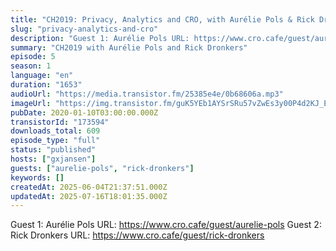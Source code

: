 ```yaml
---
title: "CH2019: Privacy, Analytics and CRO, with Aurélie Pols & Rick Dronkers"
slug: "privacy-analytics-and-cro"
description: "Guest 1: Aurélie Pols URL: https://www.cro.cafe/guest/aurelie-pols\nGuest 2: Rick Dronkers URL: https://www.cro.cafe/guest/rick-dronkers"
summary: "CH2019 with Aurélie Pols and Rick Dronkers"
episode: 5
season: 1
language: "en"
duration: "1653"
audioUrl: "https://media.transistor.fm/25385e4e/0b68606a.mp3"
imageUrl: "https://img.transistor.fm/guK5YEb1AYSrSRu57vZwEs3y00P4d2KJ_EQ9LSgIs0c/rs:fill:3000:3000:1/q:60/aHR0cHM6Ly9pbWct/dXBsb2FkLXByb2R1/Y3Rpb24udHJhbnNp/c3Rvci5mbS9lcGlz/b2RlLzE3MzU5NC8x/NjAxNTg1NDM1LWFy/dHdvcmsuanBn.webp"
pubDate: 2020-01-10T03:00:00.000Z
transistorId: "173594"
downloads_total: 609
episode_type: "full"
status: "published"
hosts: ["gxjansen"]
guests: ["aurelie-pols", "rick-dronkers"]
keywords: []
createdAt: 2025-06-04T21:37:51.000Z
updatedAt: 2025-07-16T18:01:35.000Z
---
```


Guest 1: Aurélie Pols URL: https://www.cro.cafe/guest/aurelie-pols
Guest 2: Rick Dronkers URL: https://www.cro.cafe/guest/rick-dronkers
